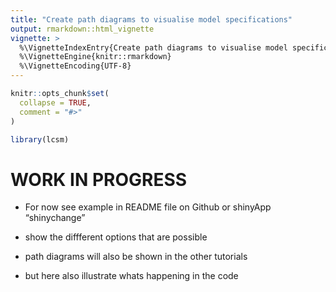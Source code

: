 ```yaml
---
title: "Create path diagrams to visualise model specifications"
output: rmarkdown::html_vignette
vignette: >
  %\VignetteIndexEntry{Create path diagrams to visualise model specifications}
  %\VignetteEngine{knitr::rmarkdown}
  %\VignetteEncoding{UTF-8}
---
```


```r
knitr::opts_chunk$set(
  collapse = TRUE,
  comment = "#>"
)
```

```r
library(lcsm)
```

# WORK IN PROGRESS

- For now see example in README file on Github or shinyApp "shinychange"

- show the diffferent options that are possible
- path diagrams will also be shown in the other tutorials
- but here also illustrate whats happening in the code